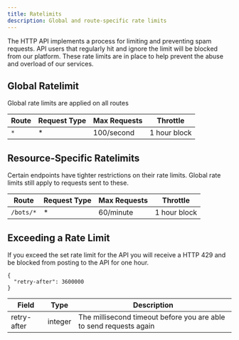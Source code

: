 ```yaml
---
title: Ratelimits
description: Global and route-specific rate limits
---
```


The HTTP API implements a process for limiting and preventing spam requests. API users that regularly hit and ignore the limit will be blocked from our platform. These rate limits are in place to help prevent the abuse and overload of our services.

## Global Ratelimit

Global rate limits are applied on all routes

| Route | Request Type | Max Requests | Throttle     |
| ----- | ------------ | ------------ | ------------ |
| `*`   | \*           | 100/second   | 1 hour block |

## Resource-Specific Ratelimits

Certain endpoints have tighter restrictions on their rate limits. Global rate limits still apply to requests sent to these.

| Route     | Request Type | Max Requests | Throttle     |
| --------- | ------------ | ------------ | ------------ |
| `/bots/*` | \*           | 60/minute    | 1 hour block |

## Exceeding a Rate Limit

If you exceed the set rate limit for the API you will receive a HTTP 429 and be blocked from posting to the API for one hour.

```json:title=HTTP%20429
{
  "retry-after": 3600000
}
```

| Field       | Type    | Description                                                        |
| ----------- | ------- | ------------------------------------------------------------------ |
| retry-after | integer | The millisecond timeout before you are able to send requests again |
